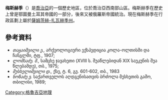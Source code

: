 {{expand|time=2015-12-31T05:39:16+00:00}}
{{noteTA
|1=zh-cn:格鲁吉亚;zh-hk:格魯吉亞;zh-tw:喬治亞;
}}
{{Infobox settlement
| name                    = Meskheti/Samtskhe
| native_name             = მესხეთი/სამცხე
| other_name              = 
| settlement_type         = 歷史地區
| image_skyline           = 
| imagesize               = 
| image_alt               = 
| image_caption           = 
| image_map               = Meskheti(Samtskhe)Historical.svg
| mapsize                 = 
| map_alt                 = 
| map_caption             = 
| image_map1              = 
| mapsize1                = 
| map_alt1                = 
| map_caption1            = 
| latd  =  |latm  =  |lats  =  |latNS  = 
| longd =  |longm =  |longs =  |longEW = 
| coordinates_type        = 
| coordinates_display     = title
| coordinates_footnotes   =
| subdivision_type        = [[國家|國家]]
| subdivision_name        = {{Flag|Georgia}}
| subdivision_type1       = [[Mkhare|Mkhare]]
| subdivision_name1       = [[Samtskhe-Javakheti|Samtskhe-Javakheti]]
| seat                    = [[Akhaltsikhe|Akhaltsikhe]]
| seat_type               = Capital
| leader_party            = 
| leader_title            = 
| leader_name             = 
| area_total_km2          = 
| population_total        = 
| population_as_of        =
| population_density_km2  = auto
| parts_type              = [[Districts|Districts]]
| parts_style             = para
| parts                   = 
| p1                      = 
| iso_code                =  
}}
'''梅斯赫季'''（{{lang-ka|მესხეთი}}）是[[喬治亞|喬治亞]]的一個歷史地區，位於喬治亞西南部山區。梅斯赫季在歷史上曾是鄂圖曼土耳其帝國的一部分，後來又被俄羅斯帝國統治。現在梅斯赫季在行政區劃上屬於[[薩姆茨赫-扎瓦赫季州|薩姆茨赫-扎瓦赫季州]]。
== 參考資料 ==
*  '' თაყაიშვილი ე.,'' არქეოლოგიური ექსპედიცია კოლა-ოლთისში და ჩანგლში, ტფ., 1907;
*  ''ლომსაძე. შ.,'' სამცხე ჯავახეთი (XVIII ს. შუაწლებიდან XIX საუკუნის შუა წლებამდე), თბ., 1975;
*  ''მუსხელიშვილი დ.,'' ქსე, ტ. 6, გვ. 601-602, თბ., 1983
*  ''ნოზაძე ვ.'' საქართველოს აღდგენისათვის ბრძოლა მესხეთის გამო, თბილისი, 1989;
{{coord|41|35|N|43|16|E|type:adm1st_source:itwiki|display=title}}

[[Category:格魯吉亞地理|Category:格魯吉亞地理]]